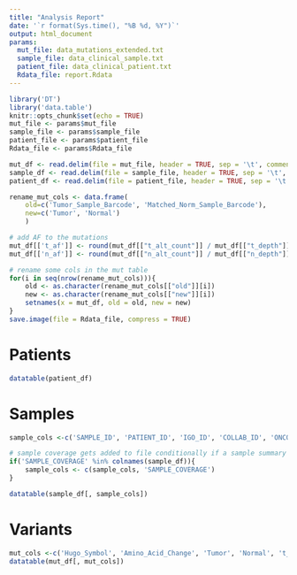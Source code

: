 ```yaml
---
title: "Analysis Report"
date: '`r format(Sys.time(), "%B %d, %Y")`'
output: html_document
params:
  mut_file: data_mutations_extended.txt
  sample_file: data_clinical_sample.txt
  patient_file: data_clinical_patient.txt
  Rdata_file: report.Rdata
---
```


```r
library('DT')
library('data.table')
knitr::opts_chunk$set(echo = TRUE)
mut_file <- params$mut_file
sample_file <- params$sample_file
patient_file <- params$patient_file
Rdata_file <- params$Rdata_file

mut_df <- read.delim(file = mut_file, header = TRUE, sep = '\t', comment.char = '#')
sample_df <- read.delim(file = sample_file, header = TRUE, sep = '\t', comment.char = '#')
patient_df <- read.delim(file = patient_file, header = TRUE, sep = '\t', comment.char = '#')

rename_mut_cols <- data.frame(
    old=c('Tumor_Sample_Barcode', 'Matched_Norm_Sample_Barcode'),
    new=c('Tumor', 'Normal')
    )

# add AF to the mutations
mut_df[['t_af']] <- round(mut_df[["t_alt_count"]] / mut_df[["t_depth"]], 2)
mut_df[['n_af']] <- round(mut_df[["n_alt_count"]] / mut_df[["n_depth"]], 2)

# rename some cols in the mut table
for(i in seq(nrow(rename_mut_cols))){
    old <- as.character(rename_mut_cols[["old"]][i])
    new <- as.character(rename_mut_cols[["new"]][i])
    setnames(x = mut_df, old = old, new = new)
}
save.image(file = Rdata_file, compress = TRUE)
```

# Patients

```r
datatable(patient_df)
```

# Samples 

```r
sample_cols <-c('SAMPLE_ID', 'PATIENT_ID', 'IGO_ID', 'COLLAB_ID', 'ONCOTREE_CODE') # SAMPLE_COVERAGE

# sample coverage gets added to file conditionally if a sample summary file was used in the pipeline
if('SAMPLE_COVERAGE' %in% colnames(sample_df)){
    sample_cols <- c(sample_cols, 'SAMPLE_COVERAGE')
}

datatable(sample_df[, sample_cols])
```

# Variants

```r
mut_cols <-c('Hugo_Symbol', 'Amino_Acid_Change', 'Tumor', 'Normal', 't_af', 't_depth', 'n_af', 'n_depth')
datatable(mut_df[, mut_cols])
```
